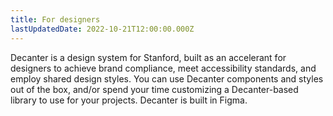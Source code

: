 ```yaml
---
title: For designers
lastUpdatedDate: 2022-10-21T12:00:00.000Z
---
```



Decanter is a design system for Stanford, built as an accelerant for designers to achieve brand compliance, meet accessibility standards, and employ shared design styles.  You can use Decanter components and styles out of the box, and/or spend your time customizing a Decanter-based library to use for your projects. Decanter is built in Figma.